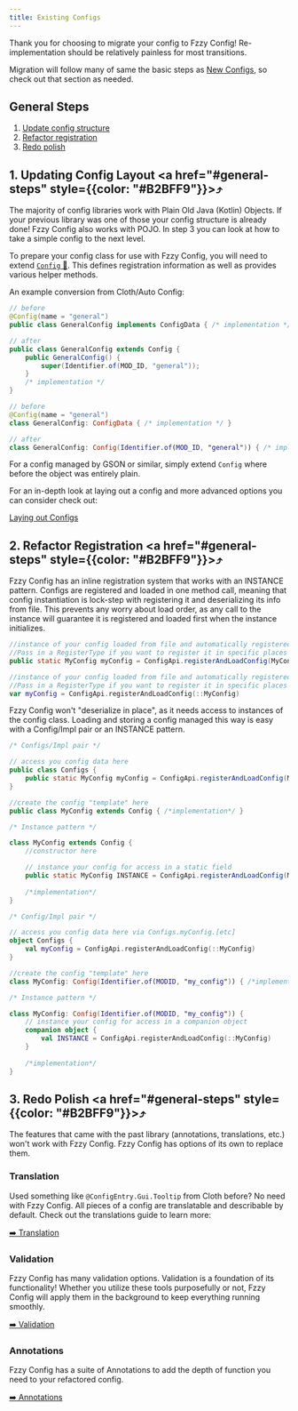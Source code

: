 ```yaml
---
title: Existing Configs
---
```


Thank you for choosing to migrate your config to Fzzy Config! Re-implementation should be relatively painless for most transitions.

Migration will follow many of same the basic steps as [New Configs](New-Configs), so check out that section as needed.

## General Steps
1. [Update config structure](#1-updating-config-layout)
2. [Refactor registration](#2-refactor-registration)
3. [Redo polish](#3-redo-polish)

## 1. Updating Config Layout <a href="#general-steps" style={{color: "#B2BFF9"}}>⤴</a>
The majority of config libraries work with Plain Old Java (Kotlin) Objects. If your previous library was one of those your config structure is already done! Fzzy Config also works with POJO. In step 3 you can look at how to take a simple config to the next level.

To prepare your config class for use with Fzzy Config, you will need to extend [`Config` 🔗](https://fzzyhmstrs.github.io/fconfig/-fzzy%20-config/me.fzzyhmstrs.fzzy_config.config/-config/index). This defines registration information as well as provides various helper methods.

An example conversion from Cloth/Auto Config:

<CodeTabs>

```java !!tabs Java
// before
@Config(name = "general")
public class GeneralConfig implements ConfigData { /* implementation */ }

// after
public class GeneralConfig extends Config { 
    public GeneralConfig() {
        super(Identifier.of(MOD_ID, "general"));
    }
    /* implementation */
}
```

```kotlin !!tabs Kotlin
// before
@Config(name = "general")
class GeneralConfig: ConfigData { /* implementation */ }

// after
class GeneralConfig: Config(Identifier.of(MOD_ID, "general")) { /* implementation */ }
```

</CodeTabs>

For a config managed by GSON or similar, simply extend `Config` where before the object was entirely plain.

For an in-depth look at laying out a config and more advanced options you can consider check out:

[Laying out Configs](Laying-out-Configs)

## 2. Refactor Registration <a href="#general-steps" style={{color: "#B2BFF9"}}>⤴</a>
Fzzy Config has an inline registration system that works with an INSTANCE pattern. Configs are registered and loaded in one method call, meaning that config instantiation is lock-step with registering it and deserializing its info from file. This prevents any worry about load order, as any call to the instance will guarantee it is registered and loaded first when the instance initializes.

<CodeTabs>

```java !!tabs Java
//instance of your config loaded from file and automatically registered to the SyncedConfigRegistry and ClientConfigRegistry
//Pass in a RegisterType if you want to register it in specific places
public static MyConfig myConfig = ConfigApi.registerAndLoadConfig(MyConfig::new);
```

```kotlin !!tabs Kotlin
//instance of your config loaded from file and automatically registered to the SyncedConfigRegistry and ClientConfigRegistry
//Pass in a RegisterType if you want to register it in specific places
var myConfig = ConfigApi.registerAndLoadConfig(::MyConfig)
```

</CodeTabs>

Fzzy Config won't "deserialize in place", as it needs access to instances of the config class. Loading and storing a config managed this way is easy with a Config/Impl pair or an INSTANCE pattern.

<CodeTabs>

```java !!tabs Java
/* Configs/Impl pair */

// access you config data here
public class Configs {
    public static MyConfig myConfig = ConfigApi.registerAndLoadConfig(MyConfig::new);
}

//create the config "template" here
public class MyConfig extends Config { /*implementation*/ }

/* Instance pattern */

class MyConfig extends Config { 
    //constructor here

    // instance your config for access in a static field
    public static MyConfig INSTANCE = ConfigApi.registerAndLoadConfig(MyConfig::new);
	
	/*implementation*/
}
```

```kotlin !!tabs Kotlin
/* Config/Impl pair */

// access you config data here via Configs.myConfig.[etc]
object Configs {
    val myConfig = ConfigApi.registerAndLoadConfig(::MyConfig)
}

//create the config "template" here
class MyConfig: Config(Identifier.of(MODID, "my_config")) { /*implementation*/ }

/* Instance pattern */

class MyConfig: Config(Identifier.of(MODID, "my_config")) { 
    // instance your config for access in a companion object
    companion object {
        val INSTANCE = ConfigApi.registerAndLoadConfig(::MyConfig)
    }
    
    /*implementation*/
}
```

</CodeTabs>

## 3. Redo Polish <a href="#general-steps" style={{color: "#B2BFF9"}}>⤴</a>
The features that came with the past library (annotations, translations, etc.) won't work with Fzzy Config. Fzzy Config has options of its own to replace them.

### Translation
Used something like `@ConfigEntry.Gui.Tooltip` from Cloth before? No need with Fzzy Config. All pieces of a config are translatable and describable by default. Check out the translations guide to learn more:

[➡️ Translation](../config-concepts/Translation)

### Validation
Fzzy Config has many validation options. Validation is a foundation of its functionality! Whether you utilize these tools purposefully or not, Fzzy Config will apply them in the background to keep everything running smoothly.

[➡️ Validation](../config-concepts/Validation)

### Annotations
Fzzy Config has a suite of Annotations to add the depth of function you need to your refactored config.

[➡️ Annotations](../config-concepts/Annotations)
